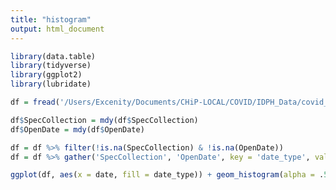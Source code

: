 ```yaml
---
title: "histogram"
output: html_document
---
```


```r
library(data.table)
library(tidyverse)
library(ggplot2)
library(lubridate)

df = fread('/Users/Excenity/Documents/CHiP-LOCAL/COVID/IDPH_Data/covid_IDPH-selected/Copy of COVID_19Confirmed_Modeling___NW033120_update.csv')
```

```r
df$SpecCollection = mdy(df$SpecCollection)
df$OpenDate = mdy(df$OpenDate)

df = df %>% filter(!is.na(SpecCollection) & !is.na(OpenDate))
df = df %>% gather('SpecCollection', 'OpenDate', key = 'date_type', value = 'date')
```

```r
ggplot(df, aes(x = date, fill = date_type)) + geom_histogram(alpha = .5, bins = 60, position = 'identity') + scale_fill_discrete(name = 'Date Type')# labels = c('Specimen Date', 'Open Date')) 
```

